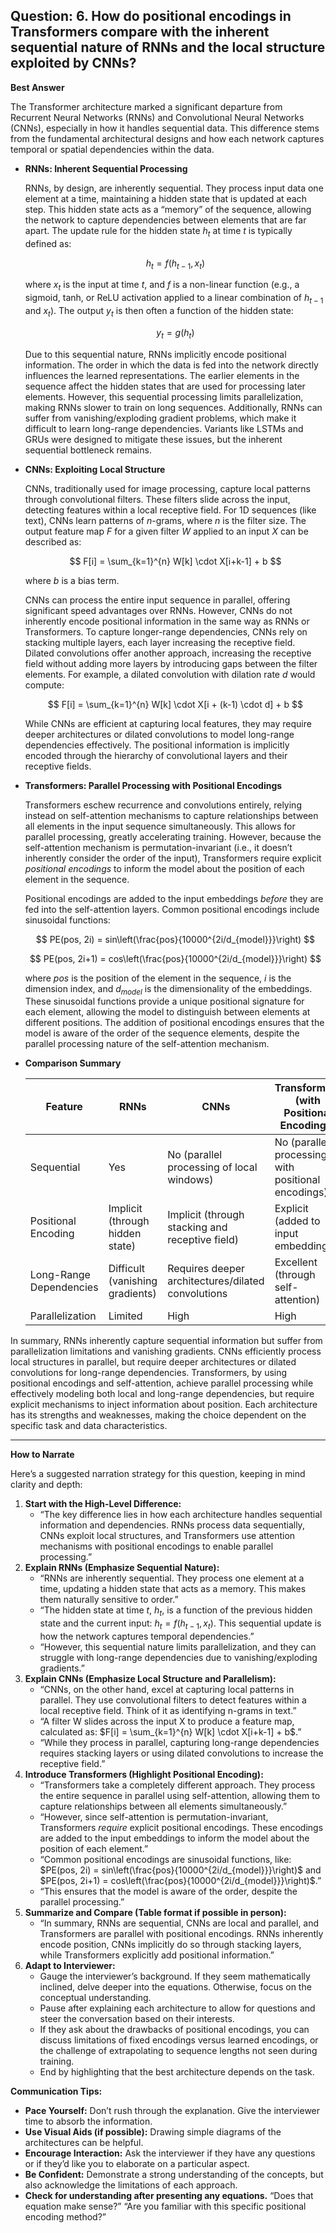 ## Question: 6. How do positional encodings in Transformers compare with the inherent sequential nature of RNNs and the local structure exploited by CNNs?

**Best Answer**

The Transformer architecture marked a significant departure from Recurrent Neural Networks (RNNs) and Convolutional Neural Networks (CNNs), especially in how it handles sequential data. This difference stems from the fundamental architectural designs and how each network captures temporal or spatial dependencies within the data.

*   **RNNs: Inherent Sequential Processing**

    RNNs, by design, are inherently sequential. They process input data one element at a time, maintaining a hidden state that is updated at each step. This hidden state acts as a "memory" of the sequence, allowing the network to capture dependencies between elements that are far apart.  The update rule for the hidden state $h_t$ at time $t$ is typically defined as:

    $$
    h_t = f(h_{t-1}, x_t)
    $$

    where $x_t$ is the input at time $t$, and $f$ is a non-linear function (e.g., a sigmoid, tanh, or ReLU activation applied to a linear combination of $h_{t-1}$ and $x_t$).  The output $y_t$ is then often a function of the hidden state:

    $$
    y_t = g(h_t)
    $$

    Due to this sequential nature, RNNs implicitly encode positional information. The order in which the data is fed into the network directly influences the learned representations. The earlier elements in the sequence affect the hidden states that are used for processing later elements. However, this sequential processing limits parallelization, making RNNs slower to train on long sequences.  Additionally, RNNs can suffer from vanishing/exploding gradient problems, which make it difficult to learn long-range dependencies. Variants like LSTMs and GRUs were designed to mitigate these issues, but the inherent sequential bottleneck remains.

*   **CNNs: Exploiting Local Structure**

    CNNs, traditionally used for image processing, capture local patterns through convolutional filters.  These filters slide across the input, detecting features within a local receptive field. For 1D sequences (like text), CNNs learn patterns of $n$-grams, where $n$ is the filter size. The output feature map $F$ for a given filter $W$ applied to an input $X$ can be described as:

    $$
    F[i] = \sum_{k=1}^{n} W[k] \cdot X[i+k-1] + b
    $$

    where $b$ is a bias term.

    CNNs can process the entire input sequence in parallel, offering significant speed advantages over RNNs. However, CNNs do not inherently encode positional information in the same way as RNNs or Transformers. To capture longer-range dependencies, CNNs rely on stacking multiple layers, each layer increasing the receptive field.  Dilated convolutions offer another approach, increasing the receptive field without adding more layers by introducing gaps between the filter elements. For example, a dilated convolution with dilation rate $d$ would compute:

    $$
    F[i] = \sum_{k=1}^{n} W[k] \cdot X[i + (k-1) \cdot d] + b
    $$

    While CNNs are efficient at capturing local features, they may require deeper architectures or dilated convolutions to model long-range dependencies effectively.  The positional information is implicitly encoded through the hierarchy of convolutional layers and their receptive fields.

*   **Transformers: Parallel Processing with Positional Encodings**

    Transformers eschew recurrence and convolutions entirely, relying instead on self-attention mechanisms to capture relationships between all elements in the input sequence simultaneously. This allows for parallel processing, greatly accelerating training. However, because the self-attention mechanism is permutation-invariant (i.e., it doesn't inherently consider the order of the input), Transformers require explicit *positional encodings* to inform the model about the position of each element in the sequence.

    Positional encodings are added to the input embeddings *before* they are fed into the self-attention layers. Common positional encodings include sinusoidal functions:

    $$
    PE(pos, 2i) = sin\left(\frac{pos}{10000^{2i/d_{model}}}\right)
    $$

    $$
    PE(pos, 2i+1) = cos\left(\frac{pos}{10000^{2i/d_{model}}}\right)
    $$

    where $pos$ is the position of the element in the sequence, $i$ is the dimension index, and $d_{model}$ is the dimensionality of the embeddings. These sinusoidal functions provide a unique positional signature for each element, allowing the model to distinguish between elements at different positions.  The addition of positional encodings ensures that the model is aware of the order of the sequence elements, despite the parallel processing nature of the self-attention mechanism.

*   **Comparison Summary**

    | Feature             | RNNs                           | CNNs                                  | Transformers (with Positional Encodings) |
    | ------------------- | ------------------------------ | ------------------------------------- | ------------------------------------------ |
    | Sequential          | Yes                            | No (parallel processing of local windows)      | No (parallel processing with positional encodings)                  |
    | Positional Encoding | Implicit (through hidden state) | Implicit (through stacking and receptive field) | Explicit (added to input embeddings)              |
    | Long-Range Dependencies | Difficult (vanishing gradients) | Requires deeper architectures/dilated convolutions | Excellent (through self-attention)             |
    | Parallelization     | Limited                        | High                                  | High                                       |

In summary, RNNs inherently capture sequential information but suffer from parallelization limitations and vanishing gradients. CNNs efficiently process local structures in parallel, but require deeper architectures or dilated convolutions for long-range dependencies. Transformers, by using positional encodings and self-attention, achieve parallel processing while effectively modeling both local and long-range dependencies, but require explicit mechanisms to inject information about position. Each architecture has its strengths and weaknesses, making the choice dependent on the specific task and data characteristics.

---

**How to Narrate**

Here's a suggested narration strategy for this question, keeping in mind clarity and depth:

1.  **Start with the High-Level Difference:**
    *   "The key difference lies in how each architecture handles sequential information and dependencies. RNNs process data sequentially, CNNs exploit local structures, and Transformers use attention mechanisms with positional encodings to enable parallel processing."

2.  **Explain RNNs (Emphasize Sequential Nature):**
    *   "RNNs are inherently sequential.  They process one element at a time, updating a hidden state that acts as a memory.  This makes them naturally sensitive to order."
    *   "The hidden state at time *t*, $h_t$, is a function of the previous hidden state and the current input: $h_t = f(h_{t-1}, x_t)$. This sequential update is how the network captures temporal dependencies."
    *   "However, this sequential nature limits parallelization, and they can struggle with long-range dependencies due to vanishing/exploding gradients."

3.  **Explain CNNs (Emphasize Local Structure and Parallelism):**
    *   "CNNs, on the other hand, excel at capturing local patterns in parallel. They use convolutional filters to detect features within a local receptive field. Think of it as identifying n-grams in text."
    *   "A filter W slides across the input X to produce a feature map, calculated as: $F[i] = \sum_{k=1}^{n} W[k] \cdot X[i+k-1] + b$."
    *   "While they process in parallel, capturing long-range dependencies requires stacking layers or using dilated convolutions to increase the receptive field."

4.  **Introduce Transformers (Highlight Positional Encoding):**
    *   "Transformers take a completely different approach. They process the entire sequence in parallel using self-attention, allowing them to capture relationships between all elements simultaneously."
    *   "However, since self-attention is permutation-invariant, Transformers *require* explicit positional encodings. These encodings are added to the input embeddings to inform the model about the position of each element."
    *   "Common positional encodings are sinusoidal functions, like: $PE(pos, 2i) = sin\left(\frac{pos}{10000^{2i/d_{model}}}\right)$ and $PE(pos, 2i+1) = cos\left(\frac{pos}{10000^{2i/d_{model}}}\right)$."
    *   "This ensures that the model is aware of the order, despite the parallel processing."

5.  **Summarize and Compare (Table format if possible in person):**
    *   "In summary, RNNs are sequential, CNNs are local and parallel, and Transformers are parallel with positional encodings. RNNs inherently encode position, CNNs implicitly do so through stacking layers, while Transformers explicitly add positional information."

6.  **Adapt to Interviewer:**
    *   Gauge the interviewer's background. If they seem mathematically inclined, delve deeper into the equations. Otherwise, focus on the conceptual understanding.
    *   Pause after explaining each architecture to allow for questions and steer the conversation based on their interests.
    *   If they ask about the drawbacks of positional encodings, you can discuss limitations of fixed encodings versus learned encodings, or the challenge of extrapolating to sequence lengths not seen during training.
    *   End by highlighting that the best architecture depends on the task.

**Communication Tips:**

*   **Pace Yourself:** Don't rush through the explanation. Give the interviewer time to absorb the information.
*   **Use Visual Aids (if possible):**  Drawing simple diagrams of the architectures can be helpful.
*   **Encourage Interaction:** Ask the interviewer if they have any questions or if they'd like you to elaborate on a particular aspect.
*   **Be Confident:**  Demonstrate a strong understanding of the concepts, but also acknowledge the limitations of each approach.
*   **Check for understanding after presenting any equations.** "Does that equation make sense?" "Are you familiar with this specific positional encoding method?"
